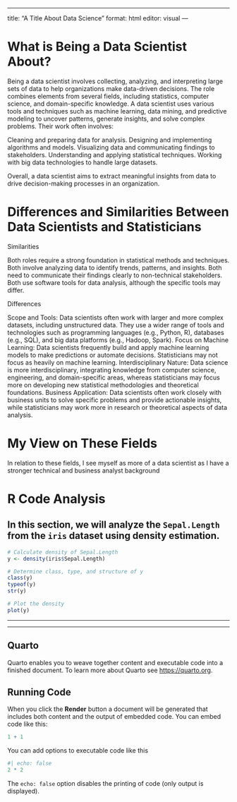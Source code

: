 ------------------------------------------------------------------------

title: "A Title About Data Science" format: html editor: visual ---

# What is Being a Data Scientist About?

Being a data scientist involves collecting, analyzing, and interpreting large sets of data to help organizations make data-driven decisions. The role combines elements from several fields, including statistics, computer science, and domain-specific knowledge. A data scientist uses various tools and techniques such as machine learning, data mining, and predictive modeling to uncover patterns, generate insights, and solve complex problems. Their work often involves:

Cleaning and preparing data for analysis. Designing and implementing algorithms and models. Visualizing data and communicating findings to stakeholders. Understanding and applying statistical techniques. Working with big data technologies to handle large datasets.

Overall, a data scientist aims to extract meaningful insights from data to drive decision-making processes in an organization.

# Differences and Similarities Between Data Scientists and Statisticians

Similarities

Both roles require a strong foundation in statistical methods and techniques. Both involve analyzing data to identify trends, patterns, and insights. Both need to communicate their findings clearly to non-technical stakeholders. Both use software tools for data analysis, although the specific tools may differ.

Differences

Scope and Tools: Data scientists often work with larger and more complex datasets, including unstructured data. They use a wider range of tools and technologies such as programming languages (e.g., Python, R), databases (e.g., SQL), and big data platforms (e.g., Hadoop, Spark). Focus on Machine Learning: Data scientists frequently build and apply machine learning models to make predictions or automate decisions. Statisticians may not focus as heavily on machine learning. Interdisciplinary Nature: Data science is more interdisciplinary, integrating knowledge from computer science, engineering, and domain-specific areas, whereas statisticians may focus more on developing new statistical methodologies and theoretical foundations. Business Application: Data scientists often work closely with business units to solve specific problems and provide actionable insights, while statisticians may work more in research or theoretical aspects of data analysis.

# My View on These Fields

In relation to these fields, I see myself as more of a data scientist as I have a stronger technical and business analyst background

# R Code Analysis

## In this section, we will analyze the `Sepal.Length` from the `iris` dataset using density estimation.

```r


# Calculate density of Sepal.Length
y <- density(iris$Sepal.Length)

# Determine class, type, and structure of y
class(y)
typeof(y)
str(y)

# Plot the density
plot(y)
```

------------------------------------------------------------------------

------------------------------------------------------------------------

## Quarto

Quarto enables you to weave together content and executable code into a finished document. To learn more about Quarto see <https://quarto.org>.

## Running Code

When you click the **Render** button a document will be generated that includes both content and the output of embedded code. You can embed code like this:

```r
1 + 1
```

You can add options to executable code like this

```r
#| echo: false
2 * 2
```

The `echo: false` option disables the printing of code (only output is displayed).
